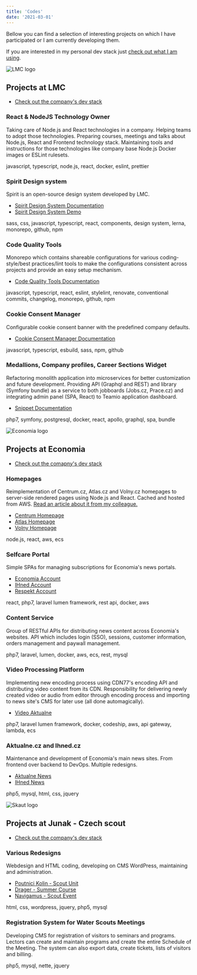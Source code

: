```yaml
---
title: 'Codes'
date: '2021-03-01'
---
```


Bellow you can find a selection of interesting projects on which I have
participated or I am currently developing them.

If you are interested in my personal dev stack just
[check out what I am using](/uses).

<p style={{ textAlign: 'center' }}>
  <img src="lmc-logo.png" alt="LMC logo" style={{ height: '200px' }} />
</p>

## Projects at LMC

- [Check out the company's dev stack](https://stackshare.io/literat/lmc-s-r-o)

### React & NodeJS Technology Owner

Taking care of Node.js and React technologies in a company. Helping teams to
adopt those technologies. Preparing courses, meetings and talks about Node.js,
React and Frontend technology stack. Maintaining tools and instructions for
those technologies like company base Node.js Docker images or ESLint rulesets.

<t>javascript, typescript, node.js, react, docker, eslint, prettier</t>

### Spirit Design system

Spirit is an open-source design system developed by LMC.

- [Spirit Design System Documentation](https://github.com/lmc-eu/spirit-design-system)
- [Spirit Design System Demo](https://lmc-eu.github.io/spirit-design-system/web/)

<t>
  sass, css, javascript, typescript, react, components, design system, lerna,
  monorepo, github, npm
</t>

### Code Quality Tools

Monorepo which contains shareable configurations for various coding-style/best
practices/lint tools to make the configurations consistent across projects and
provide an easy setup mechanism.

- [Code Quality Tools Documentation](https://github.com/lmc-eu/code-quality-tools)

<t>
  javascript, typescript, react, eslint, stylelint, renovate, conventional
  commits, changelog, monorepo, github, npm
</t>

### Cookie Consent Manager

Configurable cookie consent banner with the predefined company defaults.

- [Cookie Consent Manager Documentation](https://github.com/lmc-eu/cookie-consent-manager)

<t>javascript, typescript, esbuild, sass, npm, github</t>

### Medallions, Company profiles, Career Sections Widget

Refactoring monolith application into microservices for better customization and
future development. Providing API (Graphql and REST) and library (Symfony
bundle) as a service to both jobboards (Jobs.cz, Prace.cz) and integrating admin
panel (SPA, React) to Teamio application dashboard.

- [Snippet Documentation](https://snippet.capybara.lmc.cz/)

<t>php7, symfony, postgresql, docker, react, apollo, graphql, spa, bundle</t>

<p style={{ textAlign: 'center' }}>
  <img
    src="economia-logo.jpg"
    alt="Economia logo"
    style={{ height: '200px' }}
  />
</p>

## Projects at Economia

- [Check out the comapny's dev stack](https://stackshare.io/literat/economia-a-s)

### Homepages

Reimplementation of Centrum.cz, Atlas.cz and Volny.cz homepages to server-side
rendered pages using Node.js and React. Cached and hosted from AWS.
[Read an article about it from my colleague.](https://nadsenyvyvojar.cz/kdyz-refactoring-neni-reseni-aneb-nove-centrum-cz/)

- [Centrum Homepage](https://www.centrum.cz/)
- [Atlas Homepage](https://www.atlas.cz/)
- [Volny Homepage](https://www.volny.cz/)

<t>node.js, react, aws, ecs</t>

### Selfcare Portal

Simple SPAs for managing subscriptions for Economia's news portals.

- [Economia Account](https://ucet.economia.cz/)
- [IHned Account](https://ucet.ihned.cz/)
- [Respekt Account](https://ucet.respekt.cz/)

<t>react, php7, laravel lumen framework, rest api, docker, aws</t>

### Content Service

Group of RESTful APIs for distributing news content across Economia's websites.
API which includes login (SSO), sessions, customer information, orders
management and paywall management.

<t>php7, laravel, lumen, docker, aws, ecs, rest, mysql</t>

### Video Processing Platform

Implementing new encoding process using CDN77's encoding API and distributing
video content from its CDN. Responsibility for delivering newly created video or
audio from editor through encoding process and importing to news site's CMS for
later use (all done automagically).

- [Video Aktualne](https://video.aktualne.cz)

<t>
  php7, laravel lumen framework, docker, codeship, aws, api gateway, lambda, ecs
</t>

### Aktualne.cz and Ihned.cz

Maintenance and development of Economia's main news sites. From frontend over
backend to DevOps. Multiple redesigns.

- [Aktualne News](https://www.aktualne.cz)
- [IHned News](https://www.ihned.cz)

<t>php5, mysql, html, css, jquery</t>

<p style={{ textAlign: 'center' }}>
  <img src="skaut-logo.svg" alt="Skaut logo" style={{ height: '200px' }} />
</p>

## Projects at Junak - Czech scout

- [Check out the company's dev stack](https://stackshare.io/literat/junak-cesky-skaut-z-s)

### Various Redesigns

Webdesign and HTML coding, developing on CMS WordPress, maintaining and
administration.

- [Poutnici Kolin - Scout Unit](https://poutnicikolin.cz)
- [Drager - Summer Course](https://drager.skauting.cz)
- [Navigamus - Scout Event](https://navigamus.cz)

<t>html, css, wordpress, jquery, php5, mysql</t>

### Registration System for Water Scouts Meetings

Developing CMS for registration of visitors to seminars and programs. Lectors
can create and maintain programs and create the entire Schedule of the Meeting.
The system can also export data, create tickets, lists of visitors and billing.

<t>php5, mysql, nette, jquery</t>
